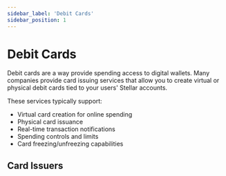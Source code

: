 ```yaml
---
sidebar_label: 'Debit Cards'
sidebar_position: 1
---
```



# Debit Cards

Debit cards are a way provide spending access to digital wallets. Many companies provide card issuing services that allow you to create virtual or physical debit cards tied to your users' Stellar accounts.

These services typically support:
- Virtual card creation for online spending
- Physical card issuance
- Real-time transaction notifications
- Spending controls and limits
- Card freezing/unfreezing capabilities

## Card Issuers

<CardsDirectory /> 
